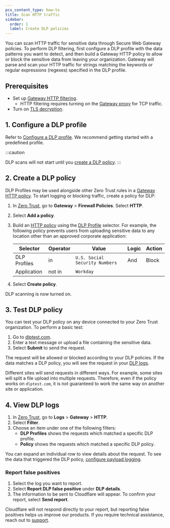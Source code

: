 ```yaml
---
pcx_content_type: how-to
title: Scan HTTP traffic
sidebar:
  order: 1
  label: Create DLP policies
---
```


You can scan HTTP traffic for sensitive data through Secure Web Gateway policies. To perform DLP filtering, first configure a DLP profile with the data patterns you want to detect, and then build a Gateway HTTP policy to allow or block the sensitive data from leaving your organization. Gateway will parse and scan your HTTP traffic for strings matching the keywords or regular expressions (regexes) specified in the DLP profile.

## Prerequisites

- Set up [Gateway HTTP filtering](/cloudflare-one/policies/gateway/initial-setup/http/).
  - HTTP filtering requires turning on the [Gateway proxy](/cloudflare-one/policies/gateway/proxy/#enable-the-gateway-proxy) for TCP traffic.
- Turn on [TLS decryption](/cloudflare-one/policies/gateway/http-policies/tls-decryption/#enable-tls-decryption).

## 1. Configure a DLP profile

Refer to [Configure a DLP profile](/cloudflare-one/policies/data-loss-prevention/dlp-profiles/). We recommend getting started with a predefined profile.

:::caution

DLP scans will not start until you [create a DLP policy](#2-create-a-dlp-policy).
:::

## 2. Create a DLP policy

DLP Profiles may be used alongside other Zero Trust rules in a [Gateway HTTP policy](/cloudflare-one/policies/gateway/http-policies/). To start logging or blocking traffic, create a policy for DLP:

1. In [Zero Trust](https://one.dash.cloudflare.com), go to **Gateway** > **Firewall Policies**. Select **HTTP**.

2. Select **Add a policy**.

3. Build an [HTTP policy](/cloudflare-one/policies/gateway/http-policies/) using the [DLP Profile](/cloudflare-one/policies/gateway/http-policies/#dlp-profile) selector. For example, the following policy prevents users from uploading sensitive data to any location other than an approved corporate application:

   | Selector     | Operator | Value                          | Logic | Action |
   | ------------ | -------- | ------------------------------ | ----- | ------ |
   | DLP Profiles | in       | `U.S. Social Security Numbers` | And   | Block  |
   | Application  | not in   | `Workday`                      |       |        |

4. Select **Create policy**.

DLP scanning is now turned on.

## 3. Test DLP policy

You can test your DLP policy on any device connected to your Zero Trust organization. To perform a basic test:

1. Go to [dlptest.com](http://dlptest.com/http-post/).
2. Enter a text message or upload a file containing the sensitive data.
3. Select **Submit** to send the request.

The request will be allowed or blocked according to your DLP policies. If the data matches a DLP policy, you will see the request in your [DLP logs](#4-view-dlp-logs).

Different sites will send requests in different ways. For example, some sites will split a file upload into multiple requests. Therefore, even if the policy works on `dlptest.com`, it is not guaranteed to work the same way on another site or application.

## 4. View DLP logs

1. In [Zero Trust](https://one.dash.cloudflare.com/), go to **Logs** > **Gateway** > **HTTP**.
2. Select **Filter**.
3. Choose an item under one of the following filters:
   - **DLP Profiles** shows the requests which matched a specific DLP profile.
   - **Policy** shows the requests which matched a specific DLP policy.

You can expand an individual row to view details about the request. To see the data that triggered the DLP policy, [configure payload logging](/cloudflare-one/policies/data-loss-prevention/dlp-policies/payload-logging/).

### Report false positives

1. Select the log you want to report.
2. Select **Report DLP false positive** under **DLP details**.
3. The information to be sent to Cloudflare will appear. To confirm your report, select **Send report**.

Cloudflare will not respond directly to your report, but reporting false positives helps us improve our products. If you require technical assistance, reach out to [support](https://dash.cloudflare.com/?to=/:account/support).
